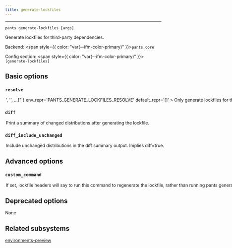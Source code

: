 ```yaml
---
title: generate-lockfiles
---
```



---

```
pants generate-lockfiles [args]
```

Generate lockfiles for third-party dependencies.

Backend: <span style={{ color: "var(--ifm-color-primary)" }}>`pants.core`</span>

Config section: <span style={{ color: "var(--ifm-color-primary)" }}>`[generate-lockfiles]`</span>

## Basic options

<span className={styles.options}>

### `resolve`

<Option
  cli_repr={`--generate-lockfiles-resolve="['<str>', '<str>', ...]"`}
  env_repr='PANTS_GENERATE_LOCKFILES_RESOLVE'
  default_repr='[]'
>
  

Only generate lockfiles for the specified resolve(s).

Resolves are the logical names for the different lockfiles used in your project. For your own code's dependencies, these come from backend-specific configuration such as `[python].resolves`. For tool lockfiles, resolve names are the options scope for that tool such as `black`, `pytest`, and `mypy-protobuf`.

For example, you can run `pants generate-lockfiles --resolve=black --resolve=pytest --resolve=data-science` to only generate lockfiles for those two tools and your resolve named `data-science`.

If you specify an invalid resolve name, like 'fake', Pants will output all possible values.

If not specified, Pants will generate lockfiles for all resolves.

</Option>


### `diff`

<Option
  cli_repr='--[no-]generate-lockfiles-diff'
  env_repr='PANTS_GENERATE_LOCKFILES_DIFF'
  default_repr='False'
>
  

Print a summary of changed distributions after generating the lockfile.

</Option>


### `diff_include_unchanged`

<Option
  cli_repr='--[no-]generate-lockfiles-diff-include-unchanged'
  env_repr='PANTS_GENERATE_LOCKFILES_DIFF_INCLUDE_UNCHANGED'
  default_repr='False'
>
  

Include unchanged distributions in the diff summary output. Implies `diff=true`.

</Option>


## Advanced options

### `custom_command`

<Option
  cli_repr='--generate-lockfiles-custom-command=<str>'
  env_repr='PANTS_GENERATE_LOCKFILES_CUSTOM_COMMAND'
  default_repr='None'
>
  

If set, lockfile headers will say to run this command to regenerate the lockfile, rather than running `pants generate-lockfiles --resolve=\<name>` like normal.

</Option>


## Deprecated options

None

## Related subsystems

[environments-preview](reference-environments-preview)

</span>
